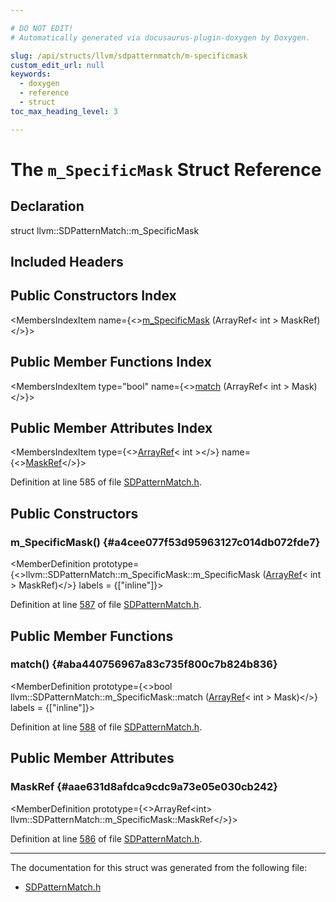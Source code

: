 ```yaml
---

# DO NOT EDIT!
# Automatically generated via docusaurus-plugin-doxygen by Doxygen.

slug: /api/structs/llvm/sdpatternmatch/m-specificmask
custom_edit_url: null
keywords:
  - doxygen
  - reference
  - struct
toc_max_heading_level: 3

---
```





# The `m_SpecificMask` Struct Reference

<DoxygenPage pluginConfig={pluginConfig}>



## Declaration

<CodeBlock>struct llvm::SDPatternMatch::m_SpecificMask</CodeBlock>

## Included Headers

<IncludesList>
<IncludesListItem
  filePath="llvm/CodeGen/SDPatternMatch.h"
  permalink="/docs/api/files/include/include/llvm/include/llvm/codegen/sdpatternmatch-h"
  isLocal="true" />
</IncludesList>

## Public Constructors Index

<MembersIndex>

<MembersIndexItem
  name={<><a href="#a4cee077f53d95963127c014db072fde7">m&#95;SpecificMask</a> (ArrayRef&lt; int &gt; MaskRef)</>}>
</MembersIndexItem>

</MembersIndex>

## Public Member Functions Index

<MembersIndex>

<MembersIndexItem
  type="bool"
  name={<><a href="#aba440756967a83c735f800c7b824b836">match</a> (ArrayRef&lt; int &gt; Mask)</>}>
</MembersIndexItem>

</MembersIndex>

## Public Member Attributes Index

<MembersIndex>

<MembersIndexItem
  type={<><a href="/docs/api/classes/llvm/arrayref">ArrayRef</a>&lt; int &gt;</>}
  name={<><a href="#aae631d8afdca9cdc9a73e05e030cb242">MaskRef</a></>}>
</MembersIndexItem>

</MembersIndex>


Definition at line 585 of file <a href="/docs/api/files/include/include/llvm/include/llvm/codegen/sdpatternmatch-h">SDPatternMatch.h</a>.

<SectionDefinition>

## Public Constructors

### m&#95;SpecificMask() {#a4cee077f53d95963127c014db072fde7}

<MemberDefinition
  prototype={<>llvm::SDPatternMatch::m&#95;SpecificMask::m&#95;SpecificMask (<a href="/docs/api/classes/llvm/arrayref">ArrayRef</a>&lt; int &gt; MaskRef)</>}
  labels = {["inline"]}>

Definition at line <a href="/docs/api/files/include/include/llvm/include/llvm/codegen/sdpatternmatch-h/#l00587">587</a> of file <a href="/docs/api/files/include/include/llvm/include/llvm/codegen/sdpatternmatch-h">SDPatternMatch.h</a>.
</MemberDefinition>

</SectionDefinition>

<SectionDefinition>

## Public Member Functions

### match() {#aba440756967a83c735f800c7b824b836}

<MemberDefinition
  prototype={<>bool llvm::SDPatternMatch::m&#95;SpecificMask::match (<a href="/docs/api/classes/llvm/arrayref">ArrayRef</a>&lt; int &gt; Mask)</>}
  labels = {["inline"]}>

Definition at line <a href="/docs/api/files/include/include/llvm/include/llvm/codegen/sdpatternmatch-h/#l00588">588</a> of file <a href="/docs/api/files/include/include/llvm/include/llvm/codegen/sdpatternmatch-h">SDPatternMatch.h</a>.
</MemberDefinition>

</SectionDefinition>

<SectionDefinition>

## Public Member Attributes

### MaskRef {#aae631d8afdca9cdc9a73e05e030cb242}

<MemberDefinition
  prototype={<>ArrayRef&lt;int&gt; llvm::SDPatternMatch::m&#95;SpecificMask::MaskRef</>}>

Definition at line <a href="/docs/api/files/include/include/llvm/include/llvm/codegen/sdpatternmatch-h/#l00586">586</a> of file <a href="/docs/api/files/include/include/llvm/include/llvm/codegen/sdpatternmatch-h">SDPatternMatch.h</a>.
</MemberDefinition>

</SectionDefinition>

<hr/>

The documentation for this struct was generated from the following file:

<ul>
<li><a href="/docs/api/files/include/include/llvm/include/llvm/codegen/sdpatternmatch-h">SDPatternMatch.h</a></li>
</ul>

</DoxygenPage>
